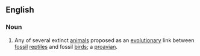 ==English==

===Noun===
{{en-noun}}

#{{informal}} Any of several extinct [[animal]]s proposed as an [[evolutionary]] link between [[fossil]] [[reptile]]s and fossil [[bird]]s; a [[proavian]].